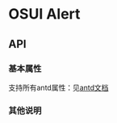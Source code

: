 
<Meta title="设计文档/Tabs 标签页"  />

# OSUI Alert

## API

### 基本属性

支持所有antd属性：见[antd文档](https://ant.design/components/menu-cn/)

### 其他说明

<Preview>
  <Story name="Demo" story={stories.Demo} />
</Preview>
